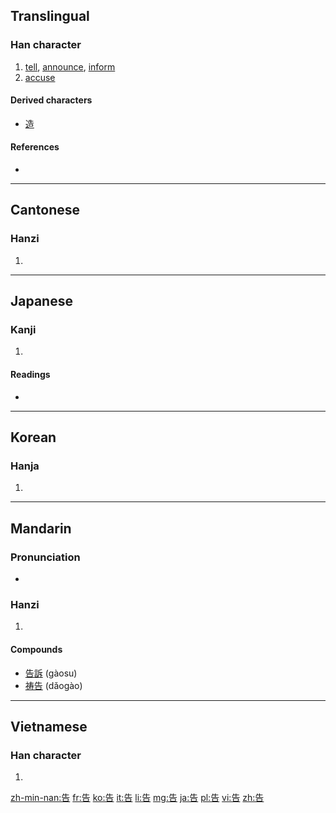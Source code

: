 {{also|吿|吉}}
==Translingual==

===Han character===
{{Han char|rn=30|rad=口|as=04|sn=7|four=2460<sub>1</sub>|canj=竹土口 (HGR)|ids=⿱[[牛|⺧]][[口]]}}

# [[tell]], [[announce]], [[inform]]
# [[accuse]]

====Derived characters====
* [[造]]

====References====
* {{Han ref|kx=0181.191|dkj=03381|dj=0398.040|hdz=10589.120|uh=544A|ud=21578|bh=A769|bd=42857}}

----

==Cantonese==

===Hanzi===
{{yue-hanzi|jyut=[[gou3]], [[guk1]]|y=gou3, guk1}}

# {{defn|lang=yue|sort=口04}}

----

==Japanese==

===Kanji===
{{ja-kanji|grade=4|rs=口04}}

# {{defn|lang=ja|sort=口04}}

====Readings====
* {{ja-readings|on=[[こく]] (koku), [[こう]] (kō)|kun=[[つ]]げる (tsugeru)}}

----

==Korean==

===Hanja===
{{ko-hanja|hangeul=[[고]], [[곡]]|rv=go, gok|mr=ko, kok|y=ko, kok}}

# {{defn|lang=ko|sort=口04}}

----

==Mandarin==

===Pronunciation===
* {{audio|Zh-gào.ogg|Audio}}

===Hanzi===
{{cmn-hanzi|pin=[[gào]] ([[gao4]])|wg=kao<sup>4</sup>}}

# {{defn|lang=cmn|sort=口04}}

====Compounds====
* [[告訴]] (gàosu)
* [[祷告]] (dǎogào)

----

==Vietnamese==

===Han character===
{{vi-hantu|[[cáo]], [[cáu]], [[kiếu]]|rs=口04}}

# {{defn|lang=vi|sort=口04}}

[[zh-min-nan:告]]
[[fr:告]]
[[ko:告]]
[[it:告]]
[[li:告]]
[[mg:告]]
[[ja:告]]
[[pl:告]]
[[vi:告]]
[[zh:告]]